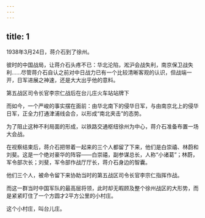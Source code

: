```yaml
---
---
---
```

title: 1
---



1938年3月24日，蒋介石到了徐州。

彼时的中国战局，让蒋介石头疼不已：华北沦陷，淞沪会战失利，南京保卫战失利……尽管蒋介石自认之前对中日战力已有一个比较清晰客观的认识，但战端一开，日军进展之神速，还是大大出乎他的意料。

第五战区司令长官李宗仁战后在台儿庄火车站站牌下



而如今，一个严峻的事实摆在面前：由华北南下的侵华日军，与由南京北上的侵华日军，正全力打通津浦线会合，以形成“南北夹击”的态势。

为了阻止这种不利局面的形成，以铁路交通枢纽徐州为中心，蒋介石准备布置一场大会战。

在视察结束后，蒋介石把带着一起来的三个人都留了下来，他们是白崇禧、林蔚和刘斐。这是一个绝对豪华的阵容——白崇禧，副参谋总长，人称“小诸葛”；林蔚，军令部次长；刘斐，军令部作战厅厅长，蒋介石身边的智囊。

他们三个人，被命令留下来协助当时的第五战区司令长官李宗仁指挥作战。

而这一群当时中国军队的最高层将领，此时却无暇顾及整个徐州战区的大形势，而是紧紧盯住了一个方圆才2平方公里的小村庄。

这个小村庄，叫台儿庄。
